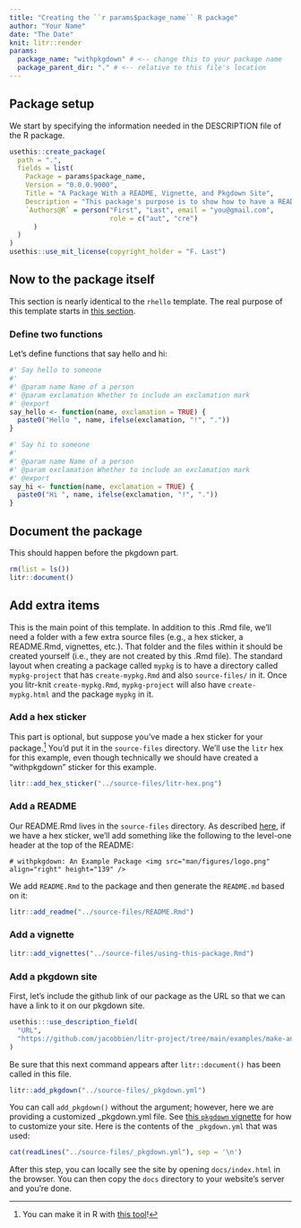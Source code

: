 ```yaml
---
title: "Creating the ``r params$package_name`` R package"
author: "Your Name"
date: "The Date"
knit: litr::render
params:
  package_name: "withpkgdown" # <-- change this to your package name
  package_parent_dir: "." # <-- relative to this file's location
---
```


<!-- This Rmd file contains all the code needed to define an R package.  Press "Knit" in RStudio or more generally run `rmarkdown::render("name-of-this-file.Rmd")` to generate the R package.  Remember that when you want to modify anything about the R package, you should modify this document rather than the package that is outputted.
-->

## Package setup

We start by specifying the information needed in the DESCRIPTION file of the R package.

```r
usethis::create_package(
  path = ".",
  fields = list(
    Package = params$package_name,
    Version = "0.0.0.9000",
    Title = "A Package With a README, Vignette, and Pkgdown Site",
    Description = "This package's purpose is to show how to have a README, vignette, and a pkgdown website using litr.",
    `Authors@R` = person("First", "Last", email = "you@gmail.com",
                         role = c("aut", "cre")
      )
  )
)
usethis::use_mit_license(copyright_holder = "F. Last")
```

## Now to the package itself

This section is nearly identical to the `rhello` template.  The real purpose of this template starts in [this section](#extra).

### Define two functions

Let's define functions that say hello and hi:

```r
#' Say hello to someone
#' 
#' @param name Name of a person
#' @param exclamation Whether to include an exclamation mark
#' @export 
say_hello <- function(name, exclamation = TRUE) {
  paste0("Hello ", name, ifelse(exclamation, "!", "."))
}

#' Say hi to someone
#' 
#' @param name Name of a person
#' @param exclamation Whether to include an exclamation mark
#' @export 
say_hi <- function(name, exclamation = TRUE) {
  paste0("Hi ", name, ifelse(exclamation, "!", "."))
}
```

## Document the package

This should happen before the pkgdown part.

```r
rm(list = ls())
litr::document()
```

## Add extra items {#extra}

This is the main point of this template.  In addition to this .Rmd file, we'll need a folder with a few extra source files (e.g., a hex sticker, a README.Rmd, vignettes, etc.).  That folder and the files within it should be created yourself (i.e., they are not created by this .Rmd file).  The standard layout when creating a package called `mypkg` is to have a directory called `mypkg-project` that has `create-mypkg.Rmd` and also `source-files/` in it.  Once you litr-knit `create-mypkg.Rmd`, `mypkg-project` will also have `create-mypkg.html` and the package `mypkg` in it.

### Add a hex sticker

This part is optional, but suppose you've made a hex sticker for your package.^[You can make it in R with [this tool](https://github.com/GuangchuangYu/hexSticker)!]  You'd put it in the `source-files` directory.  We'll use the `litr` hex for this example, even though technically we should have created a "withpkgdown" sticker for this example.

```r
litr::add_hex_sticker("../source-files/litr-hex.png")
```

### Add a README

Our README.Rmd lives in the `source-files` directory.  As described [here](https://pkgdown.r-lib.org/reference/build_home.html#package-logo), if we have a hex sticker, we'll add something like the following to the level-one header at the top of the README:

```
# withpkgdown: An Example Package <img src="man/figures/logo.png" align="right" height="139" />
```

We add `README.Rmd` to the package and then generate the `README.md` based on it:

```r
litr::add_readme("../source-files/README.Rmd")
```

### Add a vignette

```r
litr::add_vignettes("../source-files/using-this-package.Rmd")
```

### Add a pkgdown site

First, let's include the github link of our package as the URL so that we can have a link to it on our pkgdown site.

```r
usethis:::use_description_field(
  "URL",
  "https://github.com/jacobbien/litr-project/tree/main/examples/make-an-r-package-with-extras/withpkgdown"
)
```

Be sure that this next command appears after `litr::document()` has been called in this file.

```r
litr::add_pkgdown("../source-files/_pkgdown.yml")
```

You can call `add_pkgdown()` without the argument; however, here we are providing a customized _pkgdown.yml file.  See [this `pkgdown` vignette](https://pkgdown.r-lib.org/articles/customise.html) for how to customize your site.  Here is the contents of the `_pkgdown.yml` that was used:

```r
cat(readLines("../source-files/_pkgdown.yml"), sep = '\n')
```

After this step, you can locally see the site by opening `docs/index.html` in the browser.  You can then copy the `docs` directory to your website's server and you're done.